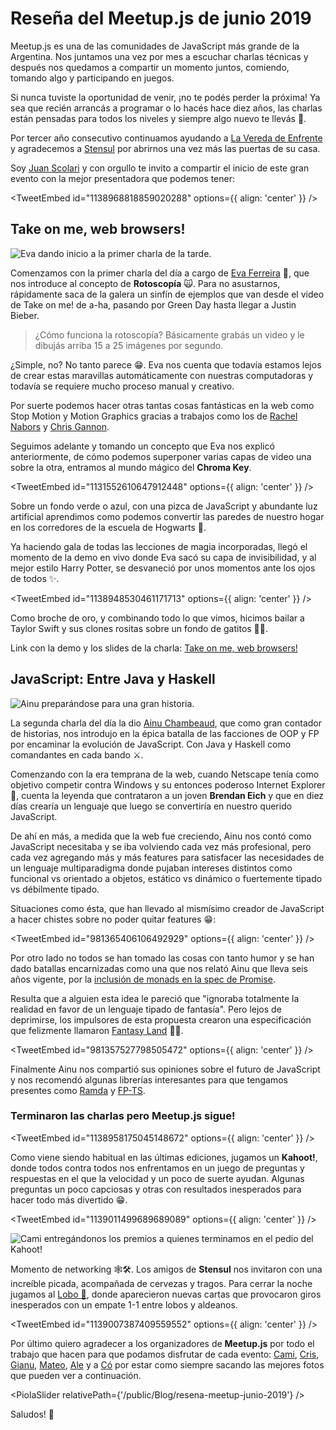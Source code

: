 

# Reseña del Meetup.js de junio 2019

Meetup.js es una de las comunidades de JavaScript más grande de la Argentina. Nos juntamos una vez por mes a escuchar charlas técnicas y después nos quedamos a compartir un momento juntos, comiendo, tomando algo y participando en juegos.

Si nunca tuviste la oportunidad de venir, ¡no te podés perder la próxima! Ya sea que recién arrancás a programar o lo hacés hace diez años, las charlas están pensadas para todos los niveles y siempre algo nuevo te llevás 🙌.

Por tercer año consecutivo continuamos ayudando a [La Vereda de Enfrente](https://www.facebook.com/pg/vereda.d.enfrente2013) y agradecemos a [Stensul](https://twitter.com/stensul_ar) por abrirnos una vez más las puertas de su casa.

Soy [Juan Scolari](https://twitter.com/juanscolari) y con orgullo te invito a compartir el inicio de este gran evento con la mejor presentadora que podemos tener:

<TweetEmbed id="1138968818859020288" options={{ align: 'center' }} />

## Take on me, web browsers!

<Img
  src="/Blog/resena-meetup-junio-2019/meetupjs_jun19_22.jpg"
  alt="Eva dando inicio a la primer charla de la tarde."
/>

Comenzamos con la primer charla del día a cargo de [Eva Ferreira](https://twitter.com/evaferreira92) 🧙, que nos introduce al concepto de **Rotoscopía** 🙀. Para no asustarnos, rápidamente saca de la galera un sinfín de ejemplos que van desde el video de Take on me! de a-ha, pasando por Green Day hasta llegar a Justin Bieber.

> ¿Cómo funciona la rotoscopía? Básicamente grabás un video y le dibujás arriba 15 a 25 imágenes por segundo.

<YouTube videoId="djV11Xbc914" containerClassName="video-wrapper" className="video-iframe" />

¿Simple, no? No tanto parece 😁. Eva nos cuenta que todavía estamos lejos de crear estas maravillas automáticamente con nuestras computadoras y todavía se requiere mucho proceso manual y creativo.

Por suerte podemos hacer otras tantas cosas fantásticas en la web como Stop Motion y Motion Graphics gracias a trabajos como los de [Rachel Nabors](http://rachelnabors.com/) y [Chris Gannon](https://gannon.tv/).

Seguimos adelante y tomando un concepto que Eva nos explicó anteriormente, de cómo podemos superponer varias capas de video una sobre la otra, entramos al mundo mágico del **Chroma Key**.

<TweetEmbed id="1131552610647912448" options={{ align: 'center' }} />

Sobre un fondo verde o azul, con una pizca de JavaScript y abundante luz artificial aprendimos como podemos convertir las paredes de nuestro hogar en los corredores de la escuela de Hogwarts 🏫.

Ya haciendo gala de todas las lecciones de magia incorporadas, llegó el momento de la demo en vivo donde Eva sacó su capa de invisibilidad, y al mejor estilo Harry Potter, se desvaneció por unos momentos ante los ojos de todos ✨.

<TweetEmbed id="1138948530461171713" options={{ align: 'center' }} />

Como broche de oro, y combinando todo lo que vimos, hicimos bailar a Taylor Swift y sus clones rositas sobre un fondo de gatitos 💃😻.

<YouTube videoId="pAgDRCQLwQs" containerClassName="video-wrapper" className="video-iframe" />

Link con la demo y los slides de la charla: [Take on me, web browsers!](https://github.com/evaferreira/take-meetupjs)

## JavaScript: Entre Java y Haskell

<Img
  src="/Blog/resena-meetup-junio-2019/meetupjs_jun19_1.jpg"
  alt="Ainu preparándose para una gran historia."
/>

La segunda charla del día la dio [Ainu Chambeaud](https://twitter.com/ajchambeaud), que como gran contador de historias, nos introdujo en la épica batalla de las facciones de OOP y FP por encaminar la evolución de JavaScript. Con Java y Haskell como comandantes en cada bando ⚔️.

Comenzando con la era temprana de la web, cuando Netscape tenía como objetivo competir contra Windows y su entonces poderoso Internet Explorer 🐉, cuenta la leyenda que contrataron a un joven **Brendan Eich** y que en diez días crearía un lenguaje que luego se convertiría en nuestro querido JavaScript.

De ahí en más, a medida que la web fue creciendo, Ainu nos contó como JavaScript necesitaba y se iba volviendo cada vez más profesional, pero cada vez agregando más y más features para satisfacer las necesidades de un lenguaje multiparadigma donde pujaban intereses distintos como funcional vs orientado a objetos, estático vs dinámico o fuertemente tipado vs débilmente tipado.

Situaciones como ésta, que han llevado al mismísimo creador de JavaScript a hacer chistes sobre no poder quitar features 😁:

<TweetEmbed id="981365406106492929" options={{ align: 'center' }} />

Por otro lado no todos se han tomado las cosas con tanto humor y se han dado batallas encarnizadas como una que nos relató Ainu que lleva seis años vigente, por la [inclusión de monads en la spec de Promise](https://github.com/promises-aplus/promises-spec/issues/94).

Resulta que a alguien esta idea le pareció que "ignoraba totalmente la realidad en favor de un lenguaje tipado de fantasía". Pero lejos de deprimirse, los impulsores de esta propuesta crearon una especificación que felizmente llamaron [Fantasy Land](https://github.com/fantasyland/fantasy-land) 🏰🤴.

<TweetEmbed id="981357527798505472" options={{ align: 'center' }} />

Finalmente Ainu nos compartió sus opiniones sobre el futuro de JavaScript y nos recomendó algunas librerías interesantes para que tengamos presentes como [Ramda](https://github.com/ramda/ramda) y [FP-TS](https://github.com/gcanti/fp-ts).

<YouTube videoId="Z-sMScZRRc0" containerClassName="video-wrapper" className="video-iframe" />

### Terminaron las charlas pero Meetup.js sigue!

<TweetEmbed id="1138958175045148672" options={{ align: 'center' }} />

Como viene siendo habitual en las últimas ediciones, jugamos un **Kahoot!**, donde todos contra todos nos enfrentamos en un juego de preguntas y respuestas en el que la velocidad y un poco de suerte ayudan. Algunas preguntas un poco capciosas y otras con resultados inesperados para hacer todo más divertido 😁.

<TweetEmbed id="1139011499689689089" options={{ align: 'center' }} />

<Img
  src="/Blog/resena-meetup-junio-2019/meetupjs_jun19_20.jpg"
  alt="Cami entregándonos los premios a quienes terminamos en el pedio del Kahoot!"
/>

Momento de networking 🕸🛠️. Los amigos de **Stensul** nos invitaron con una increíble picada, acompañada de cervezas y tragos. Para cerrar la noche jugamos al [Lobo 🐺](https://es.wikipedia.org/wiki/Los_hombres_lobo_de_Castronegro), donde aparecieron nuevas cartas que provocaron giros inesperados con un empate 1-1 entre lobos y aldeanos.

<TweetEmbed id="1139007387409559552" options={{ align: 'center' }} />

Por último quiero agradecer a los organizadores de **Meetup.js** por todo el trabajo que hacen para que podamos disfrutar de cada evento: [Cami](https://twitter.com/camilunghi), [Cris](https://twitter.com/DuranCristhian), [Gianu](https://twitter.com/srgianu), [Mateo](https://twitter.com/mateosilguero1), [Ale](https://twitter.com/a0viedo) y a [Có](https://twitter.com/co_constanza) por estar como siempre sacando las mejores fotos que pueden ver a continuación.

<PiolaSlider relativePath={'/public/Blog/resena-meetup-junio-2019'} />

Saludos! 🙌

<script async src="https://platform.twitter.com/widgets.js" charSet="utf-8" />
